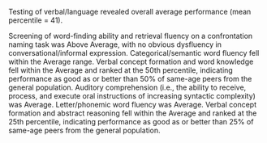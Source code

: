 <summary>

Testing of verbal/language revealed overall average performance (mean percentile = 41).

</summary>
Screening of word-finding ability and retrieval fluency on a confrontation naming task was Above Average, with no obvious dysfluency in conversational/informal expression.
Categorical/semantic word fluency fell within the Average range.
Verbal concept formation and word knowledge fell within the Average and ranked at the 50th percentile, indicating performance as good as or better than 50% of same-age peers from the general population.
Auditory comprehension (i.e., the ability to receive, process, and execute oral instructions of increasing syntactic complexity) was Average.
Letter/phonemic word fluency was Average.
Verbal concept formation and abstract reasoning fell within the Average and ranked at the 25th percentile, indicating performance as good as or better than 25% of same-age peers from the general population.
